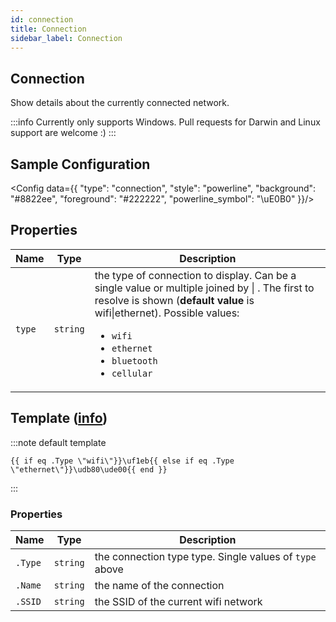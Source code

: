 ```yaml
---
id: connection
title: Connection
sidebar_label: Connection
---
```


## Connection

Show details about the currently connected network.

:::info
Currently only supports Windows. Pull requests for Darwin and Linux support are welcome :)
:::

## Sample Configuration


<Config data={{
  "type": "connection",
  "style": "powerline",
  "background": "#8822ee",
  "foreground": "#222222",
  "powerline_symbol": "\uE0B0"
}}/>

## Properties

| Name   | Type     | Description                                                                                                                                                                                                                                                                                                   |
| ------ | -------- | ------------------------------------------------------------------------------------------------------------------------------------------------------------------------------------------------------------------------------------------------------------------------------------------------------------- |
| `type` | `string` | the type of connection to display. Can be a single value or multiple joined by <inlineCode>\|</inlineCode> . The first to resolve is shown (**default value** is <inlineCode>wifi\|ethernet</inlineCode>). Possible values:<ul><li>`wifi`</li><li>`ethernet`</li><li>`bluetooth`</li><li>`cellular`</li></ul> |

## Template ([info][templates])

:::note default template

```template
{{ if eq .Type \"wifi\"}}\uf1eb{{ else if eq .Type \"ethernet\"}}\udb80\ude00{{ end }}
```

:::

### Properties

| Name    | Type     | Description                                             |
| ------- | -------- | ------------------------------------------------------- |
| `.Type` | `string` | the connection type type. Single values of `type` above |
| `.Name` | `string` | the name of the connection                              |
| `.SSID` | `string` | the SSID of the current wifi network                    |

[templates]: /docs/configuration/templates
